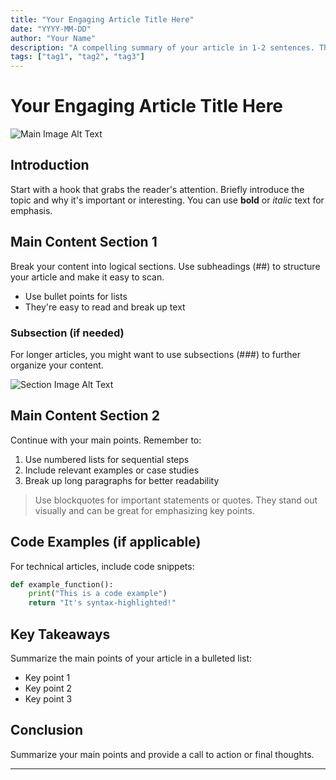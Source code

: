 ```yaml
---
title: "Your Engaging Article Title Here"
date: "YYYY-MM-DD"
author: "Your Name"
description: "A compelling summary of your article in 1-2 sentences. This will appear in previews and social shares."
tags: ["tag1", "tag2", "tag3"]
---
```


# Your Engaging Article Title Here

![Main Image Alt Text](/images/blog/article-main-image.jpg)

## Introduction

Start with a hook that grabs the reader's attention. Briefly introduce the topic and why it's important or interesting. You can use **bold** or *italic* text for emphasis.

## Main Content Section 1

Break your content into logical sections. Use subheadings (##) to structure your article and make it easy to scan.

- Use bullet points for lists
- They're easy to read and break up text

### Subsection (if needed)

For longer articles, you might want to use subsections (###) to further organize your content.

![Section Image Alt Text](/images/blog/section-image-1.jpg)

## Main Content Section 2

Continue with your main points. Remember to:

1. Use numbered lists for sequential steps
2. Include relevant examples or case studies
3. Break up long paragraphs for better readability

> Use blockquotes for important statements or quotes. They stand out visually and can be great for emphasizing key points.

## Code Examples (if applicable)

For technical articles, include code snippets:

```python
def example_function():
    print("This is a code example")
    return "It's syntax-highlighted!"
```

## Key Takeaways

Summarize the main points of your article in a bulleted list:

- Key point 1
- Key point 2
- Key point 3

## Conclusion

Summarize your main points and provide a call to action or final thoughts.

---
